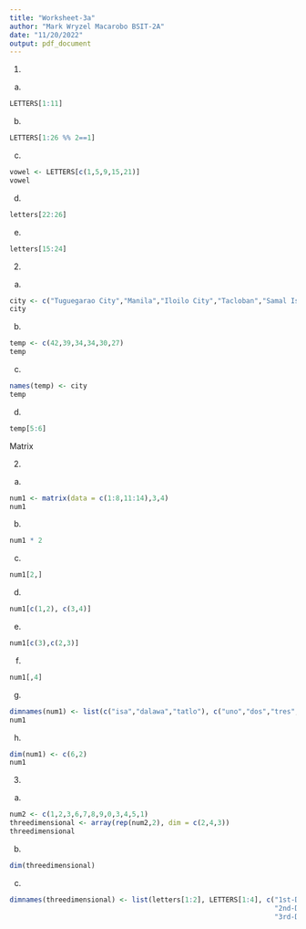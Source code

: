 ```yaml
---
title: "Worksheet-3a"
author: "Mark Wryzel Macarobo BSIT-2A"
date: "11/20/2022"
output: pdf_document
---
```


1)

a.
```r
LETTERS[1:11]
```

b.
```r
LETTERS[1:26 %% 2==1]
```

c.
```r
vowel <- LETTERS[c(1,5,9,15,21)]
vowel    

```

d.
```r
letters[22:26]
```

e.
```r
letters[15:24]
```
2)

a.
```r
city <- c("Tuguegarao City","Manila","Iloilo City","Tacloban","Samal Island","Davao City")
city

```

b.
```r
temp <- c(42,39,34,34,30,27)
temp    

```

c.
```r
names(temp) <- city
temp 
```

d.
```r
temp[5:6]
```

Matrix

2)

a.
```r
num1 <- matrix(data = c(1:8,11:14),3,4)
num1
```

b.
```r
num1 * 2
```

c.
```r
num1[2,]
```

d.
```r
num1[c(1,2), c(3,4)]
```

e.
```r
num1[c(3),c(2,3)]
```

f.
```r
num1[,4]
```

g.
```r
dimnames(num1) <- list(c("isa","dalawa","tatlo"), c("uno","dos","tres","quatro"))
num1 
```
h.
```r
dim(num1) <- c(6,2)
num1 
```
3)

a.

```r
num2 <- c(1,2,3,6,7,8,9,0,3,4,5,1)
threedimensional <- array(rep(num2,2), dim = c(2,4,3))    
threedimensional
```

b.
```r
dim(threedimensional)
```

c.
```r
dimnames(threedimensional) <- list(letters[1:2], LETTERS[1:4], c("1st-Dimensional Array", 
                                                                 "2nd-Dimentional Array",
                                                                 "3rd-Dimensional Array"))

```
